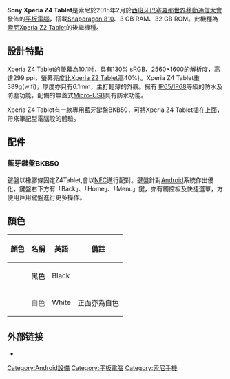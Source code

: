 {{unreferenced|time=2014-04-09T13:22:24+00:00}}
{{Infobox Mobile
| box_width     = 400px
| name         = Xperia™ Z4 Tablet
| logo         = <!-- file name only, i.e. example.png -->
| logosize     = <!-- include "px" - Uses users default image size if omitted -->
| image        =Sony_Xperia_Z4_Tablet_(17110502756).jpg
| imagesize    = 400px
| brand         = [[Sony_Mobile_Communications|Sony]]
| manufacturer  = [[索尼移動通信|索尼移動通信]]
| slogan       = 體驗Sony最佳的平板電腦
| series        = [[Xperia|Sony Xperia]]™
|related        = [[Sony_Xperia_Z3_Tablet_Compact|Sony Xperia Z3 Tablet Compact]]
| predecessor  = [[Sony_Xperia_Z2_Tablet|Sony Xperia Z2 Tablet]]
| form         = [[平板|平板]]
| size         = {{convert|167|mm|in|abbr=on}} H <br /> {{convert|254|mm|in|abbr=on}} W <br /> {{convert|6.1|mm|in|abbr=on}} D
| weight       = {{convert|393|g|oz|abbr=on}}
| os           = [[Android|Android]] 5.0.2 Lollipop
| cpu           = [[高通|高通]] [[Snapdragon|Snapdragon 810]] MSM8994 2.0GHz + 1.5GHz<br>[[八核心|八核心]]處理器
| gpu           = [[高通|高通]] [[Adreno|Adreno]] 430
| memory_card   = [[microSD|microSD]]，最高支援128GB
| storage       = 32GB ROM 
| memory        = 3GB RAM
| battery       = 6000mAh（毫安培）
| |input          = 電阻和電容混合式觸控技術
| display      = 10.1吋 [[TFT_LCD|TFT]] <br />2560x1600 px ([[Pixel_density|ppi]])
| camera       = 主鏡頭：810 萬像素鏡頭，視訊鏡頭：510萬像素[[CMOS|CMOS]]
| sound        =| connectivity = [[Wi-Fi|Wi-Fi]]<br />
[[Digital_Living_Network_Alliance|DLNA]]<br />
[[GPS|GPS]]/[[GLONASS|GLONASS]]<br />
[[近場通訊|NFC]]<br />
[[Bluetooth®_4.1|Bluetooth® 4.1]]
}}

'''Sony Xperia Z4 Tablet'''是索尼於2015年2月於[[西班牙|西班牙]][[巴塞羅那|巴塞羅那]][[世界移動通信大會|世界移動通信大會]]發佈的[[平板電腦|平板電腦]]，搭載[[Snapdragon|Snapdragon 810]]、3 GB RAM、32 GB ROM。此機種為[[索尼Xperia_Z2_Tablet|索尼Xperia Z2 Tablet]]的後繼機種。

== 設計特點 ==
Xperia Z4 Tablet的螢幕為10.1吋，具有130% sRGB、2560×1600的解析度，高達299 ppi，螢幕亮度比[[Sony_Xperia_Z2_Tablet|Xperia Z2 Tablet]]高40%｝。Xperia Z4 Tablet重389g(wifi)，厚度亦只有6.1mm，主打輕薄的外觀。擁有 [[国际防护等级认证|IP65/IP68]]等級的防水及防塵功能，配備的無蓋式[[Micro-USB|Micro-USB]]具有防水功能。

Xperia Z4 Tablet有一款專用藍牙鍵盤BKB50，可將Xperia Z4 Tablet插在上面，帶來筆記型電腦般的體驗。

== 配件 ==
=== 藍牙鍵盤BKB50 ===
鍵盤以橡膠條固定Z4Tablet,會以[[NFC|NFC]]進行配對。鍵盤針對[[Android|Android]]系統作出優化，鍵盤右下方有「Back」、「Home」、「Menu」鍵，亦有觸控板及快捷選單，方便用戶用鍵盤進行更多操作。

== 顏色 ==
{| class="wikitable"
|-
!顏色!!名稱!!英語!!備註
|-
|bgcolor="#000000"| ||<font color="#000000">黑色</font>||Black||
|-
|bgcolor="#FFFFFF"| ||<font color="#696969">白色</font>||White||正面亦為白色
|}


==外部链接==
*{{official website|http://www.sonymobile.com/global-zh/products/tablets/xperia-z4-tablet/}}

{{Sony phones}}

[[Category:Android設備|Category:Android設備]]
[[Category:平板電腦|Category:平板電腦]]
[[Category:索尼手機|Category:索尼手機]]
